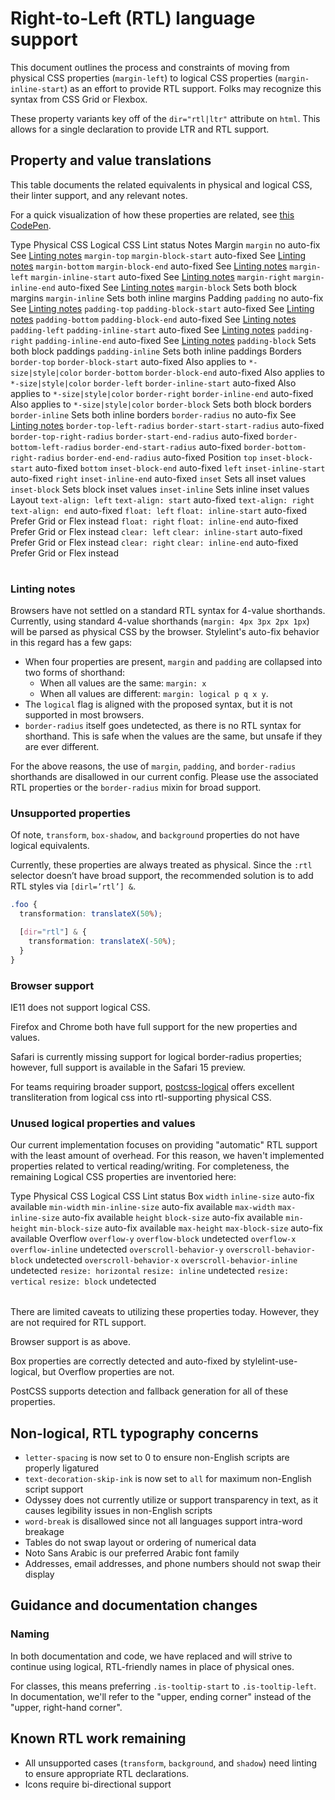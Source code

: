 
<Meta title="Guidelines/RTL" />

# Right-to-Left (RTL) language support

This document outlines the process and constraints of moving from physical CSS properties (`margin-left`) to logical CSS properties (`margin-inline-start`) as an effort to provide RTL support. Folks may recognize this syntax from CSS Grid or Flexbox.

These property variants key off of the `dir="rtl|ltr"` attribute on `html`. This allows for a single declaration to provide LTR and RTL support.

## Property and value translations

This table documents the related equivalents in physical and logical CSS, their linter support, and any relevant notes.

For a quick visualization of how these properties are related, see <a href="https://codepen.io/aardrian/full/bGGxrvM">this CodePen</a>.

<Table caption="property and value translations">
  <Table.Header>
    <Table.Row>
      <Table.HeaderCell scope="column">
        Type
      </Table.HeaderCell>
      <Table.HeaderCell scope="column">
        Physical CSS
      </Table.HeaderCell>
      <Table.HeaderCell scope="column">
        Logical CSS
      </Table.HeaderCell>
      <Table.HeaderCell scope="column">
        Lint status
      </Table.HeaderCell>
      <Table.HeaderCell scope="column">
        Notes
      </Table.HeaderCell>
    </Table.Row>
  </Table.Header>
  <tbody>
    <Table.Row>
      <Table.HeaderCell scope="row" rowspan="7">
        Margin
      </Table.HeaderCell>
      <Table.DataCell>
        <code>margin</code>
      </Table.DataCell>
      <Table.DataCell>
      </Table.DataCell>
      <Table.DataCell>
        no auto-fix
      </Table.DataCell>
      <Table.DataCell>
        See <a href="#linting-notes">Linting notes</a>
      </Table.DataCell>
    </Table.Row>
    <Table.Row>
      <Table.DataCell>
        <code>margin-top</code>
      </Table.DataCell>
      <Table.DataCell>
        <code>margin-block-start</code>
      </Table.DataCell>
      <Table.DataCell>
         auto-fixed
      </Table.DataCell>
      <Table.DataCell>
        See <a href="#linting-notes">Linting notes</a>
      </Table.DataCell>
    </Table.Row>
    <Table.Row>
      <Table.DataCell>
        <code>margin-bottom</code>
      </Table.DataCell>
      <Table.DataCell>
        <code>margin-block-end</code>
      </Table.DataCell>
      <Table.DataCell>
         auto-fixed
      </Table.DataCell>
      <Table.DataCell>
        See <a href="#linting-notes">Linting notes</a>
      </Table.DataCell>
    </Table.Row>
    <Table.Row>
      <Table.DataCell>
        <code>margin-left</code>
      </Table.DataCell>
      <Table.DataCell>
        <code>margin-inline-start</code>
      </Table.DataCell>
      <Table.DataCell>
         auto-fixed
      </Table.DataCell>
      <Table.DataCell>
        See <a href="#linting-notes">Linting notes</a>
      </Table.DataCell>
    </Table.Row>
    <Table.Row>
      <Table.DataCell>
        <code>margin-right</code>
      </Table.DataCell>
      <Table.DataCell>
        <code>margin-inline-end</code>
      </Table.DataCell>
      <Table.DataCell>
         auto-fixed
      </Table.DataCell>
      <Table.DataCell>
        See <a href="#linting-notes">Linting notes</a>
      </Table.DataCell>
    </Table.Row>
    <Table.Row>
      <Table.DataCell>
      </Table.DataCell>
      <Table.DataCell>
        <code>margin-block</code>
      </Table.DataCell>
      <Table.DataCell>
      </Table.DataCell>
      <Table.DataCell>
        Sets both block margins
      </Table.DataCell>
    </Table.Row>
    <Table.Row>
      <Table.DataCell>
      </Table.DataCell>
      <Table.DataCell>
        <code>margin-inline</code>
      </Table.DataCell>
      <Table.DataCell>
      </Table.DataCell>
      <Table.DataCell>
        Sets both inline margins
      </Table.DataCell>
    </Table.Row>
    <Table.Row>
      <Table.HeaderCell scope="row" rowspan="7">
        Padding
      </Table.HeaderCell>
      <Table.DataCell>
        <code>padding</code>
      </Table.DataCell>
      <Table.DataCell>
      </Table.DataCell>
      <Table.DataCell>
        no auto-fix
      </Table.DataCell>
      <Table.DataCell>
        See <a href="#linting-notes">Linting notes</a>
      </Table.DataCell>
    </Table.Row>
    <Table.Row>
      <Table.DataCell>
        <code>padding-top</code>
      </Table.DataCell>
      <Table.DataCell>
        <code>padding-block-start</code>
      </Table.DataCell>
      <Table.DataCell>
         auto-fixed
      </Table.DataCell>
      <Table.DataCell>
        See <a href="#linting-notes">Linting notes</a>
      </Table.DataCell>
    </Table.Row>
    <Table.Row>
      <Table.DataCell>
        <code>padding-bottom</code>
      </Table.DataCell>
      <Table.DataCell>
        <code>padding-block-end</code>
      </Table.DataCell>
      <Table.DataCell>
         auto-fixed
      </Table.DataCell>
      <Table.DataCell>
        See <a href="#linting-notes">Linting notes</a>
      </Table.DataCell>
    </Table.Row>
    <Table.Row>
      <Table.DataCell>
        <code>padding-left</code>
      </Table.DataCell>
      <Table.DataCell>
        <code>padding-inline-start</code>
      </Table.DataCell>
      <Table.DataCell>
         auto-fixed
      </Table.DataCell>
      <Table.DataCell>
        See <a href="#linting-notes">Linting notes</a>
      </Table.DataCell>
    </Table.Row>
    <Table.Row>
      <Table.DataCell>
        <code>padding-right</code>
      </Table.DataCell>
      <Table.DataCell>
        <code>padding-inline-end</code>
      </Table.DataCell>
      <Table.DataCell>
         auto-fixed
      </Table.DataCell>
      <Table.DataCell>
        See <a href="#linting-notes">Linting notes</a>
      </Table.DataCell>
    </Table.Row>
    <Table.Row>
      <Table.DataCell>
      </Table.DataCell>
      <Table.DataCell>
        <code>padding-block</code>
      </Table.DataCell>
      <Table.DataCell>
      </Table.DataCell>
      <Table.DataCell>
        Sets both block paddings
      </Table.DataCell>
    </Table.Row>
    <Table.Row>
      <Table.DataCell>
      </Table.DataCell>
      <Table.DataCell>
        <code>padding-inline</code>
      </Table.DataCell>
      <Table.DataCell>
      </Table.DataCell>
      <Table.DataCell>
        Sets both inline paddings
      </Table.DataCell>
    </Table.Row>
    <Table.Row>
      <Table.HeaderCell scope="row" rowspan="11">
        Borders
      </Table.HeaderCell>
      <Table.DataCell>
        <code>border-top</code>
      </Table.DataCell>
      <Table.DataCell>
        <code>border-block-start</code>
      </Table.DataCell>
      <Table.DataCell>
         auto-fixed
      </Table.DataCell>
      <Table.DataCell>
        Also applies to <code>*-size|style|color</code>
      </Table.DataCell>
    </Table.Row>
    <Table.Row>
      <Table.DataCell>
        <code>border-bottom</code>
      </Table.DataCell>
      <Table.DataCell>
        <code>border-block-end</code>
      </Table.DataCell>
      <Table.DataCell>
         auto-fixed
      </Table.DataCell>
      <Table.DataCell>
        Also applies to <code>*-size|style|color</code>
      </Table.DataCell>
    </Table.Row>
    <Table.Row>
      <Table.DataCell>
        <code>border-left</code>
      </Table.DataCell>
      <Table.DataCell>
        <code>border-inline-start</code>
      </Table.DataCell>
      <Table.DataCell>
         auto-fixed
      </Table.DataCell>
      <Table.DataCell>
        Also applies to <code>*-size|style|color</code>
      </Table.DataCell>
    </Table.Row>
    <Table.Row>
      <Table.DataCell>
        <code>border-right</code>
      </Table.DataCell>
      <Table.DataCell>
        <code>border-inline-end</code>
      </Table.DataCell>
      <Table.DataCell>
         auto-fixed
      </Table.DataCell>
      <Table.DataCell>
        Also applies to <code>*-size|style|color</code>
      </Table.DataCell>
    </Table.Row>
    <Table.Row>
      <Table.DataCell>
      </Table.DataCell>
      <Table.DataCell>
        <code>border-block</code>
      </Table.DataCell>
      <Table.DataCell>
      </Table.DataCell>
      <Table.DataCell>
        Sets both block borders
      </Table.DataCell>
    </Table.Row>
    <Table.Row>
      <Table.DataCell>
      </Table.DataCell>
      <Table.DataCell>
        <code>border-inline</code>
      </Table.DataCell>
      <Table.DataCell>
      </Table.DataCell>
      <Table.DataCell>
        Sets both inline borders
      </Table.DataCell>
    </Table.Row>
    <Table.Row>
      <Table.DataCell>
        <code>border-radius</code>
      </Table.DataCell>
      <Table.DataCell>
      </Table.DataCell>
      <Table.DataCell>
        no auto-fix
      </Table.DataCell>
      <Table.DataCell>
        See <a href="#linting-notes">Linting notes</a>
      </Table.DataCell>
    </Table.Row>
    <Table.Row>
      <Table.DataCell>
        <code>border-top-left-radius</code>
      </Table.DataCell>
      <Table.DataCell>
        <code>border-start-start-radius</code>
      </Table.DataCell>
      <Table.DataCell>
        auto-fixed
      </Table.DataCell>
      <Table.DataCell>
      </Table.DataCell>
    </Table.Row>
    <Table.Row>
      <Table.DataCell>
        <code>border-top-right-radius</code>
      </Table.DataCell>
      <Table.DataCell>
        <code>border-start-end-radius</code>
      </Table.DataCell>
      <Table.DataCell>
        auto-fixed
      </Table.DataCell>
      <Table.DataCell>
      </Table.DataCell>
    </Table.Row>
    <Table.Row>
      <Table.DataCell>
        <code>border-bottom-left-radius</code>
      </Table.DataCell>
      <Table.DataCell>
        <code>border-end-start-radius</code>
      </Table.DataCell>
      <Table.DataCell>
        auto-fixed
      </Table.DataCell>
      <Table.DataCell>
      </Table.DataCell>
    </Table.Row>
    <Table.Row>
      <Table.DataCell>
        <code>border-bottom-right-radius</code>
      </Table.DataCell>
      <Table.DataCell>
        <code>border-end-end-radius</code>
      </Table.DataCell>
      <Table.DataCell>
        auto-fixed
      </Table.DataCell>
      <Table.DataCell>
      </Table.DataCell>
    </Table.Row>
    <Table.Row>
      <Table.HeaderCell scope="row" rowspan="7">
        Position
      </Table.HeaderCell>
      <Table.DataCell>
        <code>top</code>
      </Table.DataCell>
      <Table.DataCell>
        <code>inset-block-start</code>
      </Table.DataCell>
      <Table.DataCell>
        auto-fixed
      </Table.DataCell>
      <Table.DataCell>
      </Table.DataCell>
    </Table.Row>
    <Table.Row>
      <Table.DataCell>
        <code>bottom</code>
      </Table.DataCell>
      <Table.DataCell>
        <code>inset-block-end</code>
      </Table.DataCell>
      <Table.DataCell>
        auto-fixed
      </Table.DataCell>
      <Table.DataCell>
      </Table.DataCell>
    </Table.Row>
    <Table.Row>
      <Table.DataCell>
        <code>left</code>
      </Table.DataCell>
      <Table.DataCell>
        <code>inset-inline-start</code>
      </Table.DataCell>
      <Table.DataCell>
        auto-fixed
      </Table.DataCell>
      <Table.DataCell>
      </Table.DataCell>
    </Table.Row>
    <Table.Row>
      <Table.DataCell>
        <code>right</code>
      </Table.DataCell>
      <Table.DataCell>
        <code>inset-inline-end</code>
      </Table.DataCell>
      <Table.DataCell>
        auto-fixed
      </Table.DataCell>
      <Table.DataCell>
      </Table.DataCell>
    </Table.Row>
    <Table.Row>
      <Table.DataCell>
      </Table.DataCell>
      <Table.DataCell>
        <code>inset</code>
      </Table.DataCell>
      <Table.DataCell>
      </Table.DataCell>
      <Table.DataCell>
        Sets all inset values
      </Table.DataCell>
    </Table.Row>
    <Table.Row>
      <Table.DataCell>
      </Table.DataCell>
      <Table.DataCell>
        <code>inset-block</code>
      </Table.DataCell>
      <Table.DataCell>
      </Table.DataCell>
      <Table.DataCell>
        Sets block inset values
      </Table.DataCell>
    </Table.Row>
    <Table.Row>
      <Table.DataCell>
      </Table.DataCell>
      <Table.DataCell>
        <code>inset-inline</code>
      </Table.DataCell>
      <Table.DataCell>
      </Table.DataCell>
      <Table.DataCell>
        Sets inline inset values
      </Table.DataCell>
    </Table.Row>
    <Table.Row>
      <Table.HeaderCell scope="row" rowspan="6">
        Layout
      </Table.HeaderCell>
      <Table.DataCell>
        <code>text-align: left</code>
      </Table.DataCell>
      <Table.DataCell>
        <code>text-align: start</code>
      </Table.DataCell>
      <Table.DataCell>
        auto-fixed
      </Table.DataCell>
      <Table.DataCell>
      </Table.DataCell>
    </Table.Row>
    <Table.Row>
      <Table.DataCell>
        <code>text-align: right</code>
      </Table.DataCell>
      <Table.DataCell>
        <code>text-align: end</code>
      </Table.DataCell>
      <Table.DataCell>
        auto-fixed
      </Table.DataCell>
      <Table.DataCell>
      </Table.DataCell>
    </Table.Row>
    <Table.Row>
      <Table.DataCell>
        <code>float: left</code>
      </Table.DataCell>
      <Table.DataCell>
        <code>float: inline-start</code>
      </Table.DataCell>
      <Table.DataCell>
        auto-fixed
      </Table.DataCell>
      <Table.DataCell>
        Prefer Grid or Flex instead
      </Table.DataCell>
    </Table.Row>
    <Table.Row>
      <Table.DataCell>
        <code>float: right</code>
      </Table.DataCell>
      <Table.DataCell>
        <code>float: inline-end</code>
      </Table.DataCell>
      <Table.DataCell>
        auto-fixed
      </Table.DataCell>
      <Table.DataCell>
        Prefer Grid or Flex instead
      </Table.DataCell>
    </Table.Row>
    <Table.Row>
      <Table.DataCell>
        <code>clear: left</code>
      </Table.DataCell>
      <Table.DataCell>
        <code>clear: inline-start</code>
      </Table.DataCell>
      <Table.DataCell>
        auto-fixed
      </Table.DataCell>
      <Table.DataCell>
        Prefer Grid or Flex instead
      </Table.DataCell>
    </Table.Row>
    <Table.Row>
      <Table.DataCell>
        <code>clear: right</code>
      </Table.DataCell>
      <Table.DataCell>
        <code>clear: inline-end</code>
      </Table.DataCell>
      <Table.DataCell>
        auto-fixed
      </Table.DataCell>
      <Table.DataCell>
        Prefer Grid or Flex instead
      </Table.DataCell>
    </Table.Row>
  </tbody>
</Table>


### Linting notes

Browsers have not settled on a standard RTL syntax for 4-value shorthands. Currently, using standard 4-value shorthands (`margin: 4px 3px 2px 1px`) will be parsed as physical CSS by the browser. Stylelint's auto-fix behavior in this regard has a few gaps:

- When four properties are present, `margin` and `padding` are collapsed into two forms of shorthand:
  - When all values are the same: `margin: x`
  - When all values are different: `margin: logical p q x y`.
- The `logical` flag is aligned with the proposed syntax, but it is not supported in most browsers.
- `border-radius` itself goes undetected, as there is no RTL syntax for shorthand. This is safe when the values are the same, but unsafe if they are ever different.

For the above reasons, the use of `margin`, `padding`, and `border-radius` shorthands are disallowed in our current config. Please use the associated RTL properties or the `border-radius` mixin for broad support.

### Unsupported properties

Of note, `transform`, `box-shadow`, and `background` properties do not have logical equivalents.

Currently, these properties are always treated as physical. Since the `:rtl` selector doesn’t have broad support, the recommended solution is to add RTL styles via `[dirl=’rtl’] &`.

```css
.foo {
  transformation: translateX(50%);

  [dir="rtl"] & {
    transformation: translateX(-50%);
  }
}
```

### Browser support

IE11 does not support logical CSS.

Firefox and Chrome both have full support for the new properties and values.

Safari is currently missing support for logical border-radius properties; however, full support is available in the Safari 15 preview.

For teams requiring broader support, <a href="https://github.com/csstools/postcss-logical">postcss-logical</a> offers excellent transliteration from logical css into rtl-supporting physical CSS.

### Unused logical properties and values

Our current implementation focuses on providing "automatic" RTL support with the least amount of overhead. For this reason, we haven't implemented properties related to vertical reading/writing. For completeness, the remaining Logical CSS properties are inventoried here:

<Table caption="unused logical properties and values">
  <Table.Header>
    <Table.Row>
      <Table.HeaderCell scope="column">
        Type
      </Table.HeaderCell>
      <Table.HeaderCell scope="column">
        Physical CSS
      </Table.HeaderCell>
      <Table.HeaderCell scope="column">
        Logical CSS
      </Table.HeaderCell>
      <Table.HeaderCell scope="column">
        Lint status
      </Table.HeaderCell>
    </Table.Row>
  </Table.Header>
  <tbody>
    <Table.Row>
      <Table.HeaderCell scope="row" rowspan="6">
        Box
      </Table.HeaderCell>
      <Table.DataCell>
        <code>width</code>
      </Table.DataCell>
      <Table.DataCell>
        <code>inline-size</code>
      </Table.DataCell>
      <Table.DataCell>
        auto-fix available
      </Table.DataCell>
    </Table.Row>
    <Table.Row>
      <Table.DataCell>
        <code>min-width</code>
      </Table.DataCell>
      <Table.DataCell>
        <code>min-inline-size</code>
      </Table.DataCell>
      <Table.DataCell>
        auto-fix available
      </Table.DataCell>
    </Table.Row>
    <Table.Row>
      <Table.DataCell>
        <code>max-width</code>
      </Table.DataCell>
      <Table.DataCell>
        <code>max-inline-size</code>
      </Table.DataCell>
      <Table.DataCell>
        auto-fix available
      </Table.DataCell>
    </Table.Row>
    <Table.Row>
      <Table.DataCell>
        <code>height</code>
      </Table.DataCell>
      <Table.DataCell>
        <code>block-size</code>
      </Table.DataCell>
      <Table.DataCell>
        auto-fix available
      </Table.DataCell>
    </Table.Row>
    <Table.Row>
      <Table.DataCell>
        <code>min-height</code>
      </Table.DataCell>
      <Table.DataCell>
        <code>min-block-size</code>
      </Table.DataCell>
      <Table.DataCell>
        auto-fix available
      </Table.DataCell>
    </Table.Row>
    <Table.Row>
      <Table.DataCell>
        <code>max-height</code>
      </Table.DataCell>
      <Table.DataCell>
        <code>max-block-size</code>
      </Table.DataCell>
      <Table.DataCell>
        auto-fix available
      </Table.DataCell>
    </Table.Row>
    <Table.Row>
      <Table.HeaderCell scope="row" rowspan="6">
        Overflow
      </Table.HeaderCell>
      <Table.DataCell>
        <code>overflow-y</code>
      </Table.DataCell>
      <Table.DataCell>
        <code>overflow-block</code>
      </Table.DataCell>
      <Table.DataCell>
        undetected
      </Table.DataCell>
    </Table.Row>
    <Table.Row>
      <Table.DataCell>
        <code>overflow-x</code>
      </Table.DataCell>
      <Table.DataCell>
        <code>overflow-inline</code>
      </Table.DataCell>
      <Table.DataCell>
        undetected
      </Table.DataCell>
    </Table.Row>
    <Table.Row>
      <Table.DataCell>
        <code>overscroll-behavior-y</code>
      </Table.DataCell>
      <Table.DataCell>
        <code>overscroll-behavior-block</code>
      </Table.DataCell>
      <Table.DataCell>
        undetected
      </Table.DataCell>
    </Table.Row>
    <Table.Row>
      <Table.DataCell>
        <code>overscroll-behavior-x</code>
      </Table.DataCell>
      <Table.DataCell>
        <code>overscroll-behavior-inline</code>
      </Table.DataCell>
      <Table.DataCell>
        undetected
      </Table.DataCell>
    </Table.Row>
    <Table.Row>
      <Table.DataCell>
        <code>resize: horizontal</code>
      </Table.DataCell>
      <Table.DataCell>
        <code>resize: inline</code>
      </Table.DataCell>
      <Table.DataCell>
        undetected
      </Table.DataCell>
    </Table.Row>
    <Table.Row>
      <Table.DataCell>
        <code>resize: vertical</code>
      </Table.DataCell>
      <Table.DataCell>
        <code>resize: block</code>
      </Table.DataCell>
      <Table.DataCell>
        undetected
      </Table.DataCell>
    </Table.Row>
  </tbody>
</Table>

There are limited caveats to utilizing these properties today. However, they are not required for RTL support.

Browser support is as above.

Box properties are correctly detected and auto-fixed by stylelint-use-logical, but Overflow properties are not.

PostCSS supports detection and fallback generation for all of these properties.

## Non-logical, RTL typography concerns

- `letter-spacing` is now set to 0 to ensure non-English scripts are properly ligatured
- `text-decoration-skip-ink` is now set to `all` for maximum non-English script support
- Odyssey does not currently utilize or support transparency in text, as it causes legibility issues in non-English scripts
- `word-break` is disallowed since not all languages support intra-word breakage
- Tables do not swap layout or ordering of numerical data
- Noto Sans Arabic is our preferred Arabic font family
- Addresses, email addresses, and phone numbers should not swap their display

## Guidance and documentation changes

### Naming

In both documentation and code, we have replaced and will strive to continue using logical, RTL-friendly names in place of physical ones.

For classes, this means preferring `.is-tooltip-start` to `.is-tooltip-left`. In documentation, we'll refer to the "upper, ending corner" instead of the "upper, right-hand corner".

## Known RTL work remaining

- All unsupported cases (`transform`, `background`, and `shadow`) need linting to ensure appropriate RTL declarations.
- Icons require bi-directional support

